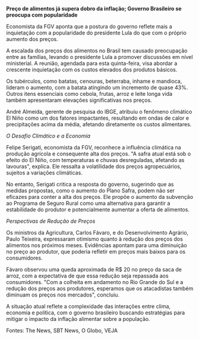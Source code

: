 **Preço de alimentos já supera dobro da inflação; Governo Brasileiro se preocupa com popularidade**

Economista da FGV aponta que a postura do governo reflete mais a inquietação com a popularidade do presidente Lula do que com o próprio aumento dos preços.

A escalada dos preços dos alimentos no Brasil tem causado preocupação entre as famílias, levando o presidente Lula a promover discussões em nível ministerial. A reunião, agendada para esta quinta-feira, visa abordar a crescente inquietação com os custos elevados dos produtos básicos.

Os tubérculos, como batatas, cenouras, beterraba, inhame e mandioca, lideram o aumento, com a batata atingindo um incremento de quase 43%. Outros itens essenciais como cebola, frutas, arroz e leite longa vida também apresentaram elevações significativas nos preços.

André Almeida, gerente de pesquisa do IBGE, atribuiu o fenômeno climático El Niño como um dos fatores impactantes, resultando em ondas de calor e precipitações acima da média, afetando diretamente os custos alimentares.

*O Desafio Climático e a Economia*

Felipe Serigati, economista da FGV, reconhece a influência climática na produção agrícola e consequente alta dos preços. "A safra atual está sob o efeito do El Niño, com temperaturas e chuvas desreguladas, afetando as lavouras", explica. Ele ressalta a volatilidade dos preços agropecuários, sujeitos a variações climáticas.

No entanto, Serigati critica a resposta do governo, sugerindo que as medidas propostas, como o aumento do Plano Safra, podem não ser eficazes para conter a alta dos preços. Ele propõe o aumento da subvenção ao Programa de Seguro Rural como uma alternativa para garantir a estabilidade do produtor e potencialmente aumentar a oferta de alimentos.

*Perspectivas de Redução de Preços*

Os ministros da Agricultura, Carlos Fávaro, e do Desenvolvimento Agrário, Paulo Teixeira, expressaram otimismo quanto à redução dos preços dos alimentos nos próximos meses. Evidências apontam para uma diminuição no preço ao produtor, que poderia refletir em preços mais baixos para os consumidores.

Fávaro observou uma queda aproximada de R$ 20 no preço da saca de arroz, com a expectativa de que essa redução seja repassada aos consumidores. "Com a colheita em andamento no Rio Grande do Sul e a redução dos preços aos produtores, esperamos que os atacadistas também diminuam os preços nos mercados", concluiu.

A situação atual reflete a complexidade das interações entre clima, economia e política, com o governo brasileiro buscando estratégias para mitigar o impacto da inflação alimentar sobre a população.

Fontes: The News, SBT News, O Globo, VEJA